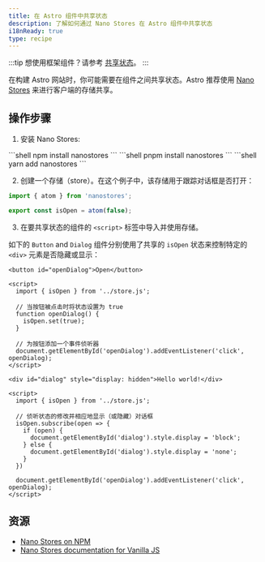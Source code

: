 ```yaml
---
title: 在 Astro 组件中共享状态
description: 了解如何通过 Nano Stores 在 Astro 组件中共享状态
i18nReady: true
type: recipe
---
```



:::tip
想使用框架组件？请参考 [共享状态](/zh-cn/core-concepts/sharing-state/)。
:::

在构建 Astro 网站时，你可能需要在组件之间共享状态。Astro 推荐使用 [Nano Stores](https://github.com/nanostores/nanostores) 来进行客户端的存储共享。

## 操作步骤

1. 安装 Nano Stores:

  <PackageManagerTabs>
    <Fragment slot="npm">
    ```shell
    npm install nanostores
    ```
    </Fragment>
    <Fragment slot="pnpm">
    ```shell
    pnpm install nanostores
    ```
    </Fragment>
    <Fragment slot="yarn">
    ```shell
    yarn add nanostores
    ```
    </Fragment>
  </PackageManagerTabs>

2.  创建一个存储（store）。在这个例子中，该存储用于跟踪对话框是否打开：

  ```ts title="src/store.js"
  import { atom } from 'nanostores';

  export const isOpen = atom(false);
  ```

3. 在要共享状态的组件的 `<script>` 标签中导入并使用存储。

如下的 `Button` and `Dialog` 组件分别使用了共享的 `isOpen` 状态来控制特定的 `<div>` 元素是否隐藏或显示：

  ```astro title="src/components/Button.astro"
  <button id="openDialog">Open</button>

  <script>
    import { isOpen } from '../store.js';
    
    // 当按钮被点击时将状态设置为 true
    function openDialog() {
      isOpen.set(true);
    }

    // 为按钮添加一个事件侦听器
    document.getElementById('openDialog').addEventListener('click', openDialog);
  </script>
  ```

  ```astro title="src/components/Dialog.astro"
  <div id="dialog" style="display: hidden">Hello world!</div>

  <script>
    import { isOpen } from '../store.js';

    // 侦听状态的修改并相应地显示（或隐藏）对话框
    isOpen.subscribe(open => {
      if (open) {
        document.getElementById('dialog').style.display = 'block';
      } else {
        document.getElementById('dialog').style.display = 'none';
      }
    })

    document.getElementById('openDialog').addEventListener('click', openDialog);
  </script>
  ```

## 资源

- [Nano Stores on NPM](https://www.npmjs.com/package/nanostores)
- [Nano Stores documentation for Vanilla JS](https://github.com/nanostores/nanostores#vanilla-js)
